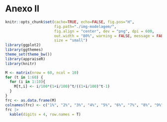 # Anexo II {.unnumbered}

```r
knitr::opts_chunk$set(cache=TRUE, echo=FALSE, fig.pos="H", 
                      fig.path="./img-modelagem/",
                      fig.align = "center", dev = "png", dpi = 600, 
                      out.width = "80%", warning = FALSE, message = FALSE,
                      size = "small")
library(ggplot2)
library(ggthemes)
theme_set(theme_bw())
library(appraiseR)
library(knitr)
```

```r
M <- matrix(nrow = 60, ncol = 10)
for (t in 1:60) {
  for (i in 1:10){
    M[t,i] <- i/100*(1+i/100)^t/((1+i/100)^t-1)
  }
}
frc <- as.data.frame(M)
colnames(frc) <- c("1%", "2%", "3%", "4%", "5%", "6%", "7%", "8%", "9%", "10%")
frc |>
  kable(digits = 4, row.names = T)
```
